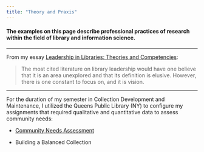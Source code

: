 ```yaml
---
title: "Theory and Praxis"
---
```


#### **The examples on this page describe professional practices of research within the field of library and information science.**

------------------------------------------------------------------------

From my essay [Leadership in Libraries: Theories and Competencies](img/leadership%20in%20libraries.pdf){target="_blank"}:

> The most cited literature on library leadership would have one believe that it is an area unexplored and that its definition is elusive. However, there is one constant to focus on, and it is vision.

------------------------------------------------------------------------

For the duration of my semester in Collection Development and Maintenance, I utilized the Queens Public Library (NY) to configure my assignments that required qualitative and quantitative data to assess community needs:

-   [Community Needs Assessment](img/community_needs_assessment.pdf){target="_blank"}

-   Building a Balanced Collection
